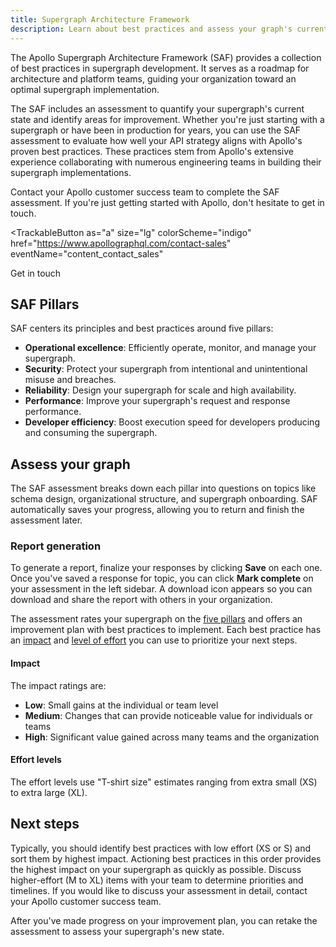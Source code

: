 ```yaml
---
title: Supergraph Architecture Framework
description: Learn about best practices and assess your graph's current state
---
```


The Apollo Supergraph Architecture Framework (SAF) provides a collection of best practices in supergraph development. It serves as a roadmap for architecture and platform teams, guiding your organization toward an optimal supergraph implementation.

The SAF includes an assessment to quantify your supergraph's current state and identify areas for improvement. Whether you're just starting with a supergraph or have been in production for years, you can use the SAF assessment to evaluate how well your API strategy aligns with Apollo's proven best practices. These practices stem from Apollo's extensive experience collaborating with numerous engineering teams in building their supergraph implementations.

Contact your Apollo customer success team to complete the SAF assessment. If you're just getting started with Apollo, don't hesitate to get in touch.

<TrackableButton
  as="a"
  size="lg"
  colorScheme="indigo"
  href="https://www.apollographql.com/contact-sales"
  eventName="content_contact_sales"
>
  Get in touch
</TrackableButton>

## SAF Pillars

SAF centers its principles and best practices around five pillars:

- **Operational excellence**: Efficiently operate, monitor, and manage your supergraph.
- **Security**: Protect your supergraph from intentional and unintentional misuse and breaches.
- **Reliability**: Design your supergraph for scale and high availability.
- **Performance**: Improve your supergraph's request and response performance.
- **Developer efficiency**: Boost execution speed for developers producing and consuming the supergraph.

## Assess your graph

The SAF assessment breaks down each pillar into questions on topics like schema design, organizational structure, and supergraph onboarding. SAF automatically saves your progress, allowing you to return and finish the assessment later.

### Report generation

To generate a report, finalize your responses by clicking **Save** on each one. Once you've saved a response for topic, you can click **Mark complete** on your assessment in the left sidebar. A download icon appears so you can download and share the report with others in your organization.

The assessment rates your supergraph on the [five pillars](#saf-pillars) and offers an improvement plan with best practices to implement. Each best practice has an [impact](#impact) and [level of effort](#level-of-effort) you can use to prioritize your next steps.

#### Impact

The impact ratings are:

- **Low**: Small gains at the individual or team level
- **Medium**: Changes that can provide noticeable value for individuals or teams
- **High**: Significant value gained across many teams and the organization

#### Effort levels

The effort levels use "T-shirt size" estimates ranging from extra small (XS) to extra large (XL).

## Next steps

Typically, you should identify best practices with low effort (XS or S) and sort them by highest impact. Actioning best practices in this order provides the highest impact on your supergraph as quickly as possible. Discuss higher-effort (M to XL) items with your team to determine priorities and timelines. If you would like to discuss your assessment in detail, contact your Apollo customer success team.

After you've made progress on your improvement plan, you can retake the assessment to assess your supergraph's new state.

